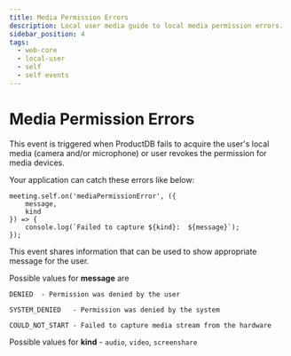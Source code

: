 ```yaml
---
title: Media Permission Errors
description: Local user media guide to local media permission errors.
sidebar_position: 4
tags:
  - web-core
  - local-user
  - self
  - self events
---
```


# Media Permission Errors

This event is triggered when ProductDB fails to acquire the user's local media
(camera and/or microphone) or user revokes the permission for media devices.

Your application can catch these errors like below:

```
meeting.self.on('mediaPermissionError', ({
    message,
    kind
}) => {
    console.log(`Failed to capture ${kind}:  ${message}`);
});
```

This event shares information that can be used to show appropriate message for
the user.

Possible values for **message** are

    DENIED  - Permission was denied by the user

    SYSTEM_DENIED   - Permission was denied by the system

    COULD_NOT_START - Failed to capture media stream from the hardware

Possible values for **kind** - `audio`, `video`, `screenshare`

<head>
  <title>Web Core Media Permission Errors</title>
</head>
